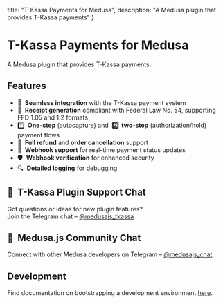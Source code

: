   title: "T-Kassa Payments for Medusa",
  description: "A Medusa plugin that provides T-Kassa payments"
}

# T-Kassa Payments for Medusa

A Medusa plugin that provides T-Kassa payments.

## Features

- 🔗  **Seamless integration** with the T-Kassa payment system
- 🧾  **Receipt generation** compliant with Federal Law No. 54, supporting FFD 1.05 and 1.2 formats
- 1️⃣  **One-step** (autocapture) and  **2️⃣  two-step** (authorization/hold) payment flows
- 🔄  **Full refund** and **order cancellation** support
- 🔔  **Webhook support** for real-time payment status updates
- 🛡  **Webhook verification** for enhanced security
- 🔍  **Detailed logging** for debugging

## 💬  T-Kassa Plugin Support Chat

Got questions or ideas for new plugin features?  
Join the Telegram chat – [@medusajs_tkassa](https://t.me/medusajs_tkassa)

## 👥  Medusa.js Community Chat

Connect with other Medusa developers on Telegram – [@medusajs_chat](https://t.me/medusajs_chat)

## Development

Find documentation on bootstrapping a development environment [here](https://github.com/gorgojs/medusa-plugins/tree/main/examples/payment-tkassa).

